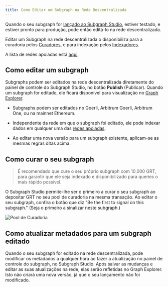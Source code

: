 ```yaml
---
title: Como Editar um Subgraph na Rede Descentralizada
---
```


Quando o seu subgraph for [lançado ao Subgraph Studio](/deploying/deploying-a-subgraph-to-studio), estiver testado, e estiver pronto para produção, pode então editá-lo na rede descentralizada.

Editar um Subgraph na rede descentralizada o disponibiliza para a curadoria pelos [Curadores](/network/curating), e para indexação pelos [Indexadores](/network/indexing).

<VideoEmbed youtube="satdwdbvzAQ" />

A lista de redes apoiadas está [aqui](/developing/supported-networks).

## Como editar um subgraph

Subgraphs podem ser editados na rede descentralizada diretamente do painel de controle do Subgraph Studio, no botão **Publish** (Publicar). Quando um subgraph for editado, ele ficará disponível para visualização no [Graph Explorer](https://thegraph.com/explorer/).

- Subgraphs podem ser editados no Goerli, Arbitrum Goerli, Arbitrum One, ou na mainnet Ethereum.

- Independente da rede em que o subgraph foi editado, ele pode indexar dados em qualquer uma das [redes apoiadas](/developing/supported-networks).

- Ao editar uma nova versão para um subgraph existente, aplicam-se as mesmas regras ditas acima.

## Como curar o seu subgraph

> É recomendado que cure o seu próprio subgraph com 10.000 GRT, para garantir que ele seja indexado e disponibilizado para queries o mais rápido possível.

O Subgraph Studio permite-lhe ser o primeiro a curar o seu subgraph ao depositar GRT no seu pool de curadoria na mesma transação. Ao editar o seu subgraph, confira o botão que diz "Be the first to signal on this subgraph." (Seja o primeiro a sinalizar neste subgraph.)

![Pool de Curadoria](/img/curate-own-subgraph-tx.png)

## Como atualizar metadados para um subgraph editado

Quando o seu subgraph for editado na rede descentralizada, pode modificar os metadados a qualquer hora ao fazer a atualização no painel de controle do subgraph, no Subgraph Studio. Após salvar as mudanças e editar as suas atualizações na rede, elas serão refletidas no Graph Explorer. Isto não criará uma nova versão, já que o seu lançamento não foi modificado.
